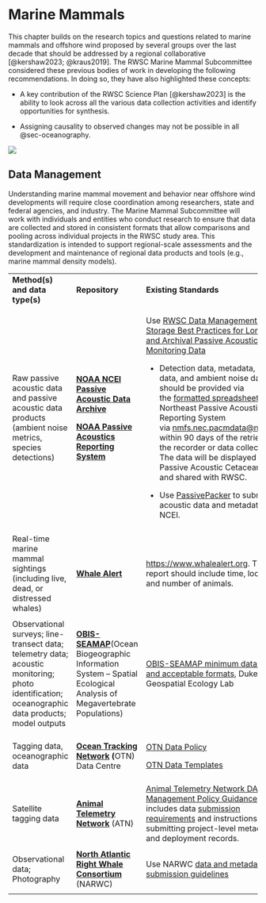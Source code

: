 # Marine Mammals {#sec-append-mm}

This chapter builds on the research topics and questions related to marine mammals and offshore wind proposed by several groups over the last decade that should be addressed by a regional collaborative [@kershaw2023; @kraus2019].
The RWSC Marine Mammal Subcommittee considered these previous bodies of work in developing the following recommendations.
In doing so, they have also highlighted these concepts:

-   A key contribution of the RWSC Science Plan [@kershaw2023] is the ability to look across all the various data collection activities and identify opportunities for synthesis.

-   Assigning causality to observed changes may not be possible in all @sec-oceanography.

![](figures/database_summary2.png){fig-align="center"}

## Data Management

Understanding marine mammal movement and behavior near offshore wind developments will require close coordination among researchers, state and federal agencies, and industry.
The Marine Mammal Subcommittee will work with individuals and entities who conduct research to ensure that data are collected and stored in consistent formats that allow comparisons and pooling across individual projects in the RWSC study area.
This standardization is intended to support regional-scale assessments and the development and maintenance of regional data products and tools (e.g., marine mammal density models).

+--------------------------------------------------------------------------------------------------------------------------------------------------+------------------------------------------------------------------------------------------------------------------------------------------------------+----------------------------------------------------------------------------------------------------------------------------------------------------------------------------------------------------------------------------------------------------------------------------------------------------------------------------------------------------------------------------------------------------------------------------------------------------------------------------------------------------+
| **Method(s) and data type(s)**                                                                                                                   | **Repository**                                                                                                                                       | **Existing Standards**                                                                                                                                                                                                                                                                                                                                                                                                                                                                             |
+--------------------------------------------------------------------------------------------------------------------------------------------------+------------------------------------------------------------------------------------------------------------------------------------------------------+----------------------------------------------------------------------------------------------------------------------------------------------------------------------------------------------------------------------------------------------------------------------------------------------------------------------------------------------------------------------------------------------------------------------------------------------------------------------------------------------------+
| Raw passive acoustic data and passive acoustic data products (ambient noise metrics, species detections)                                         | [**NOAA NCEI Passive Acoustic Data Archive**](https://www.ncei.noaa.gov/products/passive-acoustic-data)                                              | Use [RWSC Data Management and Storage Best Practices for Long-term and Archival Passive Acoustic Monitoring Data](https://rwscollab.github.io/pam-data-mgmt/)                                                                                                                                                                                                                                                                                                                                      |
|                                                                                                                                                  |                                                                                                                                                      |                                                                                                                                                                                                                                                                                                                                                                                                                                                                                                    |
|                                                                                                                                                  | [**NOAA Passive Acoustics Reporting System**](https://www.fisheries.noaa.gov/resource/document/passive-acoustic-reporting-system-templates)          | -   Detection data, metadata, GPS data, and ambient noise data should be provided via the [formatted spreadsheets](https://www.fisheries.noaa.gov/resource/document/passive-acoustic-reporting-system-templates) to the Northeast Passive Acoustic Reporting System via [nmfs.nec.pacmdata\@noaa.gov](mailto:nmfs.nec.pacmdata@noaa.gov) within 90 days of the retrieval of the recorder or data collection. The data will be displayed on the Passive Acoustic Cetacean Map and shared with RWSC. |
|                                                                                                                                                  |                                                                                                                                                      |                                                                                                                                                                                                                                                                                                                                                                                                                                                                                                    |
|                                                                                                                                                  |                                                                                                                                                      | -   Use [PassivePacker](https://www.ncei.noaa.gov/products/passivepacker) to submit raw acoustic data and metadata to NCEI.                                                                                                                                                                                                                                                                                                                                                                        |
+--------------------------------------------------------------------------------------------------------------------------------------------------+------------------------------------------------------------------------------------------------------------------------------------------------------+----------------------------------------------------------------------------------------------------------------------------------------------------------------------------------------------------------------------------------------------------------------------------------------------------------------------------------------------------------------------------------------------------------------------------------------------------------------------------------------------------+
|                                                                                                                                                  |                                                                                                                                                      |                                                                                                                                                                                                                                                                                                                                                                                                                                                                                                    |
+--------------------------------------------------------------------------------------------------------------------------------------------------+------------------------------------------------------------------------------------------------------------------------------------------------------+----------------------------------------------------------------------------------------------------------------------------------------------------------------------------------------------------------------------------------------------------------------------------------------------------------------------------------------------------------------------------------------------------------------------------------------------------------------------------------------------------+
| Real-time marine mammal sightings (including live, dead, or distressed whales)                                                                   | [**Whale Alert**](https://www.whalealert.org/)                                                                                                       | <https://www.whalealert.org>. The report should include time, location, and number of animals.                                                                                                                                                                                                                                                                                                                                                                                                     |
+--------------------------------------------------------------------------------------------------------------------------------------------------+------------------------------------------------------------------------------------------------------------------------------------------------------+----------------------------------------------------------------------------------------------------------------------------------------------------------------------------------------------------------------------------------------------------------------------------------------------------------------------------------------------------------------------------------------------------------------------------------------------------------------------------------------------------+
|                                                                                                                                                  |                                                                                                                                                      |                                                                                                                                                                                                                                                                                                                                                                                                                                                                                                    |
+--------------------------------------------------------------------------------------------------------------------------------------------------+------------------------------------------------------------------------------------------------------------------------------------------------------+----------------------------------------------------------------------------------------------------------------------------------------------------------------------------------------------------------------------------------------------------------------------------------------------------------------------------------------------------------------------------------------------------------------------------------------------------------------------------------------------------+
| Observational surveys; line-transect data; telemetry data; acoustic monitoring; photo identification; oceanographic data products; model outputs | [**OBIS-SEAMAP**](https://seamap.env.duke.edu/)(Ocean Biogeographic Information System -- Spatial Ecological Analysis of Megavertebrate Populations) | [OBIS-SEAMAP minimum data fields and acceptable formats,](https://seamap.env.duke.edu/content/provider_faq) Duke Marine Geospatial Ecology Lab                                                                                                                                                                                                                                                                                                                                                     |
+--------------------------------------------------------------------------------------------------------------------------------------------------+------------------------------------------------------------------------------------------------------------------------------------------------------+----------------------------------------------------------------------------------------------------------------------------------------------------------------------------------------------------------------------------------------------------------------------------------------------------------------------------------------------------------------------------------------------------------------------------------------------------------------------------------------------------+
|                                                                                                                                                  |                                                                                                                                                      |                                                                                                                                                                                                                                                                                                                                                                                                                                                                                                    |
+--------------------------------------------------------------------------------------------------------------------------------------------------+------------------------------------------------------------------------------------------------------------------------------------------------------+----------------------------------------------------------------------------------------------------------------------------------------------------------------------------------------------------------------------------------------------------------------------------------------------------------------------------------------------------------------------------------------------------------------------------------------------------------------------------------------------------+
| Tagging data, oceanographic data                                                                                                                 | [**Ocean Tracking Network**](https://oceantrackingnetwork.org/) **(**OTN) Data Centre                                                                | [OTN Data Policy](https://members.oceantrack.org/data/policies/otn-data-policy)                                                                                                                                                                                                                                                                                                                                                                                                                    |
|                                                                                                                                                  |                                                                                                                                                      |                                                                                                                                                                                                                                                                                                                                                                                                                                                                                                    |
|                                                                                                                                                  |                                                                                                                                                      | [OTN Data Templates](https://members.oceantrack.org/data/data-collection)                                                                                                                                                                                                                                                                                                                                                                                                                          |
+--------------------------------------------------------------------------------------------------------------------------------------------------+------------------------------------------------------------------------------------------------------------------------------------------------------+----------------------------------------------------------------------------------------------------------------------------------------------------------------------------------------------------------------------------------------------------------------------------------------------------------------------------------------------------------------------------------------------------------------------------------------------------------------------------------------------------+
|                                                                                                                                                  |                                                                                                                                                      |                                                                                                                                                                                                                                                                                                                                                                                                                                                                                                    |
+--------------------------------------------------------------------------------------------------------------------------------------------------+------------------------------------------------------------------------------------------------------------------------------------------------------+----------------------------------------------------------------------------------------------------------------------------------------------------------------------------------------------------------------------------------------------------------------------------------------------------------------------------------------------------------------------------------------------------------------------------------------------------------------------------------------------------+
| Satellite tagging data                                                                                                                           | [**Animal Telemetry Network**](https://ioos.noaa.gov/project/atn/) (ATN)                                                                             | [Animal Telemetry Network DAC Data Management Policy Guidance](https://cdn.ioos.noaa.gov/media/2022/03/ATN-DAC-Data-Management-Policy-Guidance_v.202201.pdf): includes data [submission requirements](https://atn.ioos.us/help/submit-data/) and instructions for submitting project-level metadata and deployment records.                                                                                                                                                                        |
+--------------------------------------------------------------------------------------------------------------------------------------------------+------------------------------------------------------------------------------------------------------------------------------------------------------+----------------------------------------------------------------------------------------------------------------------------------------------------------------------------------------------------------------------------------------------------------------------------------------------------------------------------------------------------------------------------------------------------------------------------------------------------------------------------------------------------+
|                                                                                                                                                  |                                                                                                                                                      |                                                                                                                                                                                                                                                                                                                                                                                                                                                                                                    |
+--------------------------------------------------------------------------------------------------------------------------------------------------+------------------------------------------------------------------------------------------------------------------------------------------------------+----------------------------------------------------------------------------------------------------------------------------------------------------------------------------------------------------------------------------------------------------------------------------------------------------------------------------------------------------------------------------------------------------------------------------------------------------------------------------------------------------+
| Observational data; Photography                                                                                                                  | [**North Atlantic Right Whale Consortium**](https://www.narwc.org/) (NARWC)                                                                          | Use NARWC [data and metadata submission guidelines](https://www.narwc.org/photo-and-data-submission.html)                                                                                                                                                                                                                                                                                                                                                                                          |
+--------------------------------------------------------------------------------------------------------------------------------------------------+------------------------------------------------------------------------------------------------------------------------------------------------------+----------------------------------------------------------------------------------------------------------------------------------------------------------------------------------------------------------------------------------------------------------------------------------------------------------------------------------------------------------------------------------------------------------------------------------------------------------------------------------------------------+
|                                                                                                                                                  |                                                                                                                                                      |                                                                                                                                                                                                                                                                                                                                                                                                                                                                                                    |
+--------------------------------------------------------------------------------------------------------------------------------------------------+------------------------------------------------------------------------------------------------------------------------------------------------------+----------------------------------------------------------------------------------------------------------------------------------------------------------------------------------------------------------------------------------------------------------------------------------------------------------------------------------------------------------------------------------------------------------------------------------------------------------------------------------------------------+
